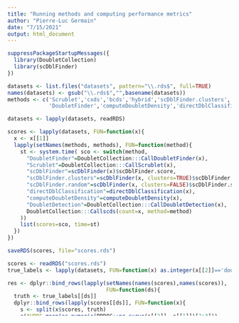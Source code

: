 ```yaml
---
title: "Running methods and computing performance metrics"
author: "Pierre-Luc Germain"
date: "7/15/2021"
output: html_document
---
```


```r
suppressPackageStartupMessages({
  library(DoubletCollection)
  library(scDblFinder)
})
```


```r
datasets <- list.files("datasets", pattern="\\.rds$", full=TRUE)
names(datasets) <- gsub("\\.rds$","",basename(datasets))
methods <- c('Scrublet','cxds','bcds','hybrid','scDblFinder.clusters','scDblFinder.random',
             'DoubletFinder','computeDoubletDensity','directDblClassification')

datasets <- lapply(datasets, readRDS)

scores <- lapply(datasets, FUN=function(x){
  x <- x[[1]]
  lapply(setNames(methods, methods), FUN=function(method){
    st <- system.time( sco <- switch(method,
      "DoubletFinder"=DoubletCollection:::CallDoubletFinder(x),
      "Scrublet"=DoubletCollection:::CallScrublet(x),
      "scDblFinder"=scDblFinder(x)$scDblFinder.score,
      "scDblFinder.clusters"=scDblFinder(x, clusters=TRUE)$scDblFinder.score,
      "scDblFinder.random"=scDblFinder(x, clusters=FALSE)$scDblFinder.score,
      "directDblClassification"=directDblClassification(x),
      "computeDoubletDensity"=computeDoubletDensity(x),
      "DoubletDetection"=DoubletCollection:::CallDoubletDetection(x),
      DoubletCollection:::Callscds(count=x, method=method)
    ))
    list(scores=sco, time=st)
  })
})

saveRDS(scores, file="scores.rds")
```

```r
scores <- readRDS("scores.rds")
true_labels <- lapply(datasets, FUN=function(x) as.integer(x[[2]]=='doublet'))

res <- dplyr::bind_rows(lapply(setNames(names(scores),names(scores)), 
                               FUN=function(ds){
  truth <- true_labels[[ds]]
  dplyr::bind_rows(lapply(scores[[ds]], FUN=function(x){
    s <- split(x$scores, truth)
    c(AUPRC=mean(as.numeric(PRROC::pr.curve(s[[2]], s[[1]])[2:3])),
      AUROC=PRROC::roc.curve(s[[2]], s[[1]])[[2]],
      elapsed=as.numeric(unlist(x$time["elapsed"])))
  }), .id="method")
}), .id="dataset")
saveRDS(res, file="benchmark.results.rds")
```

```r
sessionInfo()
```

